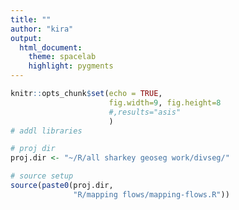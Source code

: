 ```yaml
---
title: ""
author: "kira"
output:
  html_document:
    theme: spacelab
    highlight: pygments
---
```


```r

knitr::opts_chunk$set(echo = TRUE,
                      fig.width=9, fig.height=8
                      #,results="asis"
                      )
# addl libraries

# proj dir
proj.dir <- "~/R/all sharkey geoseg work/divseg/"

# source setup
source(paste0(proj.dir,
              "R/mapping flows/mapping-flows.R"))
```


